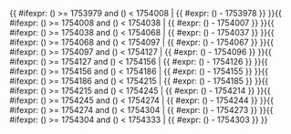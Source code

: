 <includeonly>{{ #ifexpr: ({{{1}}}) >= 1753979 and ({{{1}}}) < 1754008 | {{ #expr: ({{{1}}}) - 1753978 }} }}{{ #ifexpr: ({{{1}}}) >= 1754008 and ({{{1}}}) < 1754038 | {{ #expr: ({{{1}}}) - 1754007 }} }}{{ #ifexpr: ({{{1}}}) >= 1754038 and ({{{1}}}) < 1754068 | {{ #expr: ({{{1}}}) - 1754037 }} }}{{ #ifexpr: ({{{1}}}) >= 1754068 and ({{{1}}}) < 1754097 | {{ #expr: ({{{1}}}) - 1754067 }} }}{{ #ifexpr: ({{{1}}}) >= 1754097 and ({{{1}}}) < 1754127 | {{ #expr: ({{{1}}}) - 1754096 }} }}{{ #ifexpr: ({{{1}}}) >= 1754127 and ({{{1}}}) < 1754156 | {{ #expr: ({{{1}}}) - 1754126 }} }}{{ #ifexpr: ({{{1}}}) >= 1754156 and ({{{1}}}) < 1754186 | {{ #expr: ({{{1}}}) - 1754155 }} }}{{ #ifexpr: ({{{1}}}) >= 1754186 and ({{{1}}}) < 1754215 | {{ #expr: ({{{1}}}) - 1754185 }} }}{{ #ifexpr: ({{{1}}}) >= 1754215 and ({{{1}}}) < 1754245 | {{ #expr: ({{{1}}}) - 1754214 }} }}{{ #ifexpr: ({{{1}}}) >= 1754245 and ({{{1}}}) < 1754274 | {{ #expr: ({{{1}}}) - 1754244 }} }}{{ #ifexpr: ({{{1}}}) >= 1754274 and ({{{1}}}) < 1754304 | {{ #expr: ({{{1}}}) - 1754273 }} }}{{ #ifexpr: ({{{1}}}) >= 1754304 and ({{{1}}}) < 1754333 | {{ #expr: ({{{1}}}) - 1754303 }} }}</includeonly><noinclude>{{Chinese calendar/doc}}

[[Category:中國農曆模板|{{PAGENAME}}]]


</noinclude>